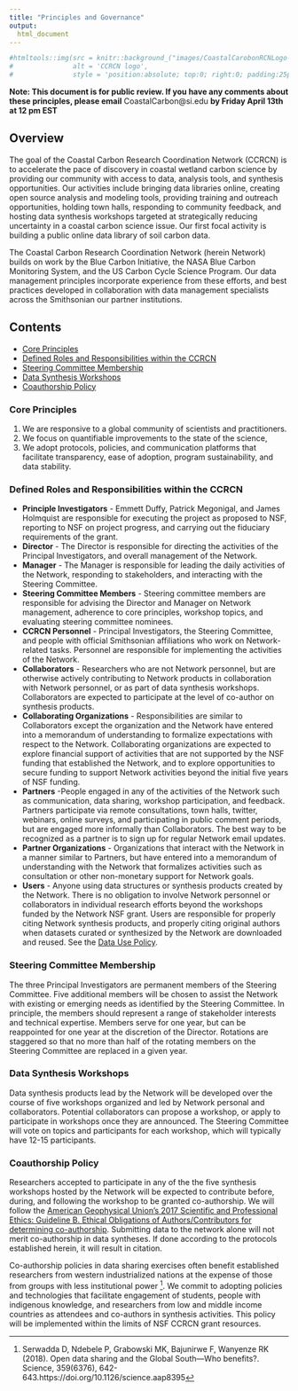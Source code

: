 ```yaml
---
title: "Principles and Governance"
output: 
  html_document
---
```


<script>
   $(document).ready(function() {
     $head = $('#header');
     $head.prepend('<img src=\"images/CoastalCarobonRCNLogo-OnlyLogo.png\" style=\"float: right;width: 150px;\"/>')
   });
</script>

```r
#htmltools::img(src = knitr::background_("images/CoastalCarobonRCNLogo-OnlyLogo.png"), 
#               alt = 'CCRCN logo', 
#               style = 'position:absolute; top:0; right:0; padding:25px; width: auto; height: auto; max-width: 200px;max-height: 200px')
```

**Note: This document is for public review. If you have any comments about these principles, please email** CoastalCarbon@si.edu **by Friday April 13th at 12 pm EST**

## Overview
The goal of the Coastal Carbon Research Coordination Network (CCRCN) is to accelerate the pace of discovery in coastal wetland carbon science by providing our community with access to data, analysis tools, and synthesis opportunities. Our activities include bringing data libraries online, creating open source analysis and modeling tools, providing training and outreach opportunities, holding town halls, responding to community feedback, and hosting data synthesis workshops targeted at strategically reducing uncertainty in a coastal carbon science issue. Our first focal activity is building a public online data library of soil carbon data.

The Coastal Carbon Research Coordination Network (herein Network) builds on work by the Blue Carbon Initiative, the NASA Blue Carbon Monitoring System, and the US Carbon Cycle Science Program. Our data management principles incorporate experience from these efforts, and best practices developed in collaboration with data management specialists across the Smithsonian our partner institutions.

## Contents
* [Core Principles](#core-principles)
* [Defined Roles and Responsibilities within the CCRCN](#defined-roles-and-responsibilities-within-the-ccrcn)
* [Steering Committee Membership](#steering-committee-membership)
* [Data Synthesis Workshops](#data-synthesis-workshops)
* [Coauthorship Policy](#coauthorship-policy)

### Core Principles
1. We are responsive to a global community of scientists and practitioners. 
2. We focus on quantifiable improvements to the state of the science,
3. We adopt protocols, policies, and communication platforms that facilitate transparency, ease of adoption, program sustainability, and data stability.

### Defined Roles and Responsibilities within the CCRCN
* **Principle Investigators** - Emmett Duffy, Patrick Megonigal, and James Holmquist are responsible for executing the project as proposed to NSF, reporting to NSF on project progress, and carrying out the fiduciary requirements of the grant.
* **Director** - The Director is responsible for directing the activities of the Principal Investigators, and overall management of the Network.
* **Manager** - The Manager is responsible for leading the daily activities of the Network, responding to stakeholders, and interacting with the Steering Committee. 
* **Steering Committee Members** - Steering committee members are responsible for advising the Director and Manager on Network management, adherence to core principles, workshop topics, and evaluating steering committee nominees.
* **CCRCN Personnel** - Principal Investigators, the Steering Committee, and people with official Smithsonian affiliations who work on Network-related tasks. Personnel are responsible for implementing the activities of the Network.
* **Collaborators** - Researchers who are not Network personnel, but are otherwise actively contributing to Network products in collaboration with Network personnel, or as part of data synthesis workshops. Collaborators are expected to participate at the level of co-author on synthesis products.
* **Collaborating Organizations** -  Responsibilities are similar to Collaborators except the organization and the Network have entered into a memorandum of understanding to formalize expectations with respect to the Network. Collaborating organizations are expected to explore financial support of activities that are not supported by the NSF funding that established the Network, and to explore opportunities to secure funding to support Network activities beyond the initial five years of NSF funding.
* **Partners** -People engaged in any of the activities of the Network such as communication, data sharing, workshop participation, and feedback. Partners participate via remote consultations, town halls, twitter, webinars, online surveys, and participating in public comment periods, but are engaged more informally than Collaborators. The best way to be recognized as a partner is to sign up for regular Network email updates.
* **Partner Organizations** - Organizations that interact with the Network in a manner similar to Partners, but have entered into a memorandum of understanding with the Network that formalizes activities such as consultation or other non-monetary support for Network goals.
* **Users** - Anyone using data structures or synthesis products created by the Network. There is no obligation to involve Network personnel or collaborators in individual research efforts beyond the workshops funded by the Network NSF grant. Users are responsible for properly citing Network synthesis products, and properly citing original authors when datasets curated or synthesized by the Network are downloaded and reused. See the [Data Use Policy](data_management.html).  

### Steering Committee Membership
The three Principal Investigators are permanent members of the Steering Committee. Five additional members will be chosen to assist the Network with existing or emerging needs as identified by the Steering Committee. In principle, the members should represent a range of stakeholder interests and technical expertise. Members serve for one year, but can be reappointed for one year at the discretion of the Director. Rotations are staggered so that no more than half of the rotating members on the Steering Committee are replaced in a given year.

### Data Synthesis Workshops
Data synthesis products lead by the Network will be developed over the course of five workshops organized and led by Network personal and collaborators. Potential collaborators can propose a workshop, or apply to participate in workshops once they are announced. The Steering Committee will vote on topics and participants for each workshop, which will typically have 12-15 participants.

### Coauthorship Policy
Researchers accepted to participate in any of the the five synthesis workshops hosted by the Network will be expected to contribute before, during, and following the workshop to be granted co-authorship. We will follow the [American Geophysical Union’s 2017 Scientific and Professional Ethics: Guideline B. Ethical Obligations of Authors/Contributors for determining co-authorship](https://harassment.agu.org/files/2017/08/ScientificIntegrityandProfessionalEthics_25August2017.pdf). Submitting data to the network alone will not merit co-authorship in data syntheses. If done according to the protocols established herein, it will result in citation.

Co-authorship policies in data sharing exercises often benefit established researchers from western industrialized nations at the expense of those from groups with less institutional power [^1]. We commit to adopting policies and technologies that facilitate engagement of students, people with indigenous knowledge, and researchers from low and middle income countries as attendees and co-authors in synthesis activities. This policy will be implemented within the limits of NSF CCRCN grant resources.

[^1]: Serwadda D, Ndebele P, Grabowski MK, Bajunirwe F, Wanyenze RK (2018). Open data sharing and the Global South—Who benefits?. Science, 359(6376), 642-643.https://doi.org/10.1126/science.aap8395